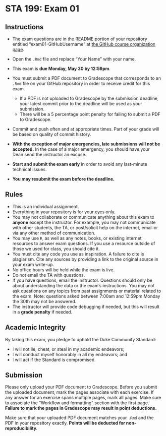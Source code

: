 # STA 199: Exam 01

## Instructions

- The exam questions are in the README portion of your repository entitled "exam01-GitHubUsername" at [the GitHub course organization page](https://github.com/sta199-summer22).

- Open the `.Rmd` file and replace "Your Name" with your name. 

- This exam is **due Monday, May 30 by 12:59pm**.

- You must submit a PDF document to Gradescope that corresponds to an 
`.Rmd` file on your GitHub repository in order to receive credit for
this exam.

  - If a PDF is not uploaded to Gradescope by the submission deadline, your
latest commit prior to the deadline will be used as your submission.
  - There will be a 5 percentage point penalty for failing to 
  submit a PDF to Gradescope.

- Commit and push often and at appropriate times. Part of your grade will
be based on quality of commit history.

- **With the exception of major emergencies, late submissions will not be accepted.** 
In the case of a major emergency, you should have your Dean send the instructor an excuse. 

- **Start and submit the exam early** in order to avoid any last-minute technical issues.

- **You may resubmit the exam before the deadline.**

## Rules

-   This is an individual assignment.
-   Everything in your repository is for your eyes only.
-   You may not collaborate or communicate anything about this exam to
    **anyone** except the instructor. For example, you may not
    communicate with other students, the TA, or post/solicit help on
    the internet, email or via any other method of communication.
-   You may use `R`, as well as any notes, books, or existing internet
    resources to answer exam questions. If you use a resource outside of those
    we used for class, you should cite it.
-   You must cite any code you use as inspiration. A failure to cite is
    plagiarism. Cite any sources by providing a link to the original
    source in your exam write-up.
-   No office hours will be held while the exam is live.
-   Do not email the TA with questions.
-   If you have questions, email the instructor. Questions should only be
    about understanding the data or the exam’s instructions. You may not
    ask questions on any topics from past assignments or material
    related to the exam. Note: questions asked between 7:00am and 12:59pm Monday the 30th may not be answered. 
-   The instructor will provide code debugging if needed, but this will
    result in a **grade penalty** if needed. 

## Academic Integrity

By taking this exam, you pledge to uphold the Duke Community Standard:

-   I will not lie, cheat, or steal in my academic endeavors;
-   I will conduct myself honorably in all my endeavors; and
-   I will act if the Standard is compromised.

## Submission

Please only upload your PDF document to Gradescope. Before you submit
the uploaded document, mark the pages associate with each exercise. If
any answer for an exercise spans multiple pages, mark all pages. Make sure to
associate the “Workflow and formatting” section with the first page. 
**Failure to mark the pages in Gradescope may result in point deductions.**

Make sure that your uploaded PDF document matches your `.Rmd` and the
PDF in your repository exactly. 
**Points will be deducted for non-reproducibility.**

